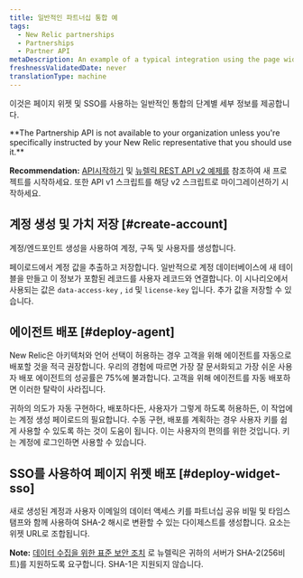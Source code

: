 ```yaml
---
title: 일반적인 파트너십 통합 예
tags:
  - New Relic partnerships
  - Partnerships
  - Partner API
metaDescription: An example of a typical integration using the page widget and SSO for New Relic partner accounts.
freshnessValidatedDate: never
translationType: machine
---
```


이것은 페이지 위젯 및 SSO를 사용하는 일반적인 통합의 단계별 세부 정보를 제공합니다.

<DNT>
  **The Partnership API is not available to your organization unless you're specifically instructed by your New Relic representative that you should use it.**
</DNT>

<DNT>**Recommendation:**</DNT> [API시작하기](/docs/apm/apis/requirements/new-relic-rest-api-v2-getting-started) 및 [뉴렐릭 REST API v2 예제를](/docs/apis/rest-api-v2) 참조하여 새 프로젝트를 시작하세요. 또한 API v1 스크립트를 해당 v2 스크립트로 마이그레이션하기 시작하세요.

## 계정 생성 및 가치 저장 [#create-account]

계정/엔드포인트 생성을 사용하여 계정, 구독 및 사용자를 생성합니다.

페이로드에서 계정 값을 추출하고 저장합니다. 일반적으로 계정 데이터베이스에 새 테이블을 만들고 이 정보가 포함된 레코드를 사용자 레코드와 연결합니다. 이 시나리오에서 사용되는 값은 `data-access-key` , `id` 및 `license-key` 입니다. 추가 값을 저장할 수 있습니다.

## 에이전트 배포 [#deploy-agent]

New Relic은 아키텍처와 언어 선택이 허용하는 경우 고객을 위해 에이전트를 자동으로 배포할 것을 적극 권장합니다. 우리의 경험에 따르면 가장 잘 문서화되고 가장 쉬운 사용자 배포 에이전트의 성공률은 75%에 불과합니다. 고객을 위해 에이전트를 자동 배포하면 이러한 탈락이 사라집니다.

귀하의 의도가 자동 구현하다, 배포하다든, 사용자가 그렇게 하도록 허용하든, 이 작업에는 계정 생성 페이로드의 <InlinePopover type="licenseKey"/>필요합니다. 수동 구현, 배포를 계획하는 경우 사용자 키를 쉽게 사용할 수 있도록 하는 것이 도움이 됩니다. 이는 사용자의 편의를 위한 것입니다. 키는 계정에 로그인하면 사용할 수 있습니다.

## SSO를 사용하여 페이지 위젯 배포 [#deploy-widget-sso]

새로 생성된 계정과 사용자 이메일의 데이터 액세스 키를 파트너십 공유 비밀 및 타임스탬프와 함께 사용하여 SHA-2 해시로 변환할 수 있는 다이제스트를 생성합니다. 요소는 위젯 URL로 조합됩니다.

<DNT>**Note:**</DNT> [데이터 수집을 위한 표준 보안 조치](/docs/accounts-partnerships/accounts/security/data-security) 로 뉴렐릭은 귀하의 서버가 SHA-2(256비트)를 지원하도록 요구합니다. SHA-1은 지원되지 않습니다.